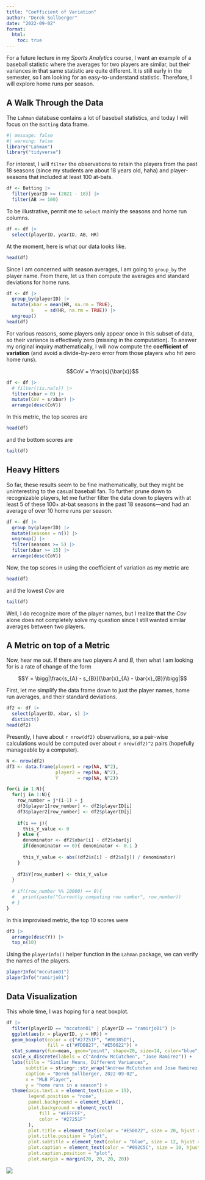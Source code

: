 ```yaml
---
title: "Coefficient of Variation"
author: "Derek Sollberger"
date: "2022-09-02"
format: 
  html:
    toc: true
---
```


For a future lecture in my *Sports Analytics* course, I want an example of a baseball statistic where the averages for two players are similar, but their variances in that same statistic are quite different.  It is still early in the semester, so I am looking for an easy-to-understand statistic.  Therefore, I will explore home runs per season.

## A Walk Through the Data

The `Lahman` database contains a lot of baseball statistics, and today I will focus on the `Batting` data frame.

```r
#| message: false
#| warning: false
library("Lahman")
library("tidyverse")
```

For interest, I will `filter` the observations to retain the players from the past 18 seasons (since my students are about 18 years old, haha) and  player-seasons that included at least 100 at-bats.

```r
df <- Batting |>
  filter(yearID >= (2021 - 18)) |>
  filter(AB >= 100)
```

To be illustrative, permit me to `select` mainly the seasons and home run columns.

```r
df <- df |>
  select(playerID, yearID, AB, HR)
```

At the moment, here is what our data looks like.

```r
head(df)
```

Since I am concerned with season averages, I am going to `group_by` the player name.  From there, let us then compute the averages and standard deviations for home runs.

```r
df <- df |>
  group_by(playerID) |>
  mutate(xbar = mean(HR, na.rm = TRUE),
         s    = sd(HR, na.rm = TRUE)) |>
  ungroup()
head(df)
```

For various reasons, some players only appear once in this subset of data, so their variance is effectively zero (missing in the computation).  To answer my original inquiry mathematically, I will now compute the **coefficient of variation** (and avoid a divide-by-zero error from those players who hit zero home runs).

$$CoV = \frac{s}{\bar{x}}$$

```r
df <- df |>
  # filter(!is.na(s)) |>
  filter(xbar > 0) |>
  mutate(CoV = s/xbar) |>
  arrange(desc(CoV))
```

In this metric, the top scores are

```r
head(df)
```

and the bottom scores are

```r
tail(df)
```

## Heavy Hitters

So far, these results seem to be fine mathematically, but they might be uninteresting to the casual baseball fan.  To further prune down to recognizable players, let me further filter the data down to players with at least 5 of these 100+ at-bat seasons in the past 18 seasons---and had an average of over 10 home runs per season.

```r
df <- df |>
  group_by(playerID) |>
  mutate(seasons = n()) |>
  ungroup() |>
  filter(seasons >= 5) |>
  filter(xbar >= 15) |>
  arrange(desc(CoV))
```

Now, the top scores in using the coefficient of variation as my metric are

```r
head(df)
```

and the lowest $Cov$ are

```r
tail(df)
```

Well, I do recognize more of the player names, but I realize that the $Cov$ alone does not completely solve my question since I still wanted similar averages between two players.

## A Metric on top of a Metric

Now, hear me out.  If there are two players $A$ and $B$, then what I am looking for is a rate of change of the form

$$Y = \bigg|\frac{s_{A} - s_{B}}{\bar{x}_{A} - \bar{x}_{B}}\bigg|$$

First, let me simplify the data frame down to just the player names, home run averages, and their standard deviations.

```r
df2 <- df |>
  select(playerID, xbar, s) |>
  distinct()
head(df2)
```

Presently, I have about `r nrow(df2)` observations, so a pair-wise calculations would be computed over about `r nrow(df2)^2` pairs (hopefully manageable by a computer).

```r
N <- nrow(df2)
df3 <- data.frame(player1 = rep(NA, N^2),
                  player2 = rep(NA, N^2),
                  Y       = rep(NA, N^2))

for(i in 1:N){
  for(j in 1:N){
    row_number = j*(i-1) + j
    df3$player1[row_number] <- df2$playerID[i]
    df3$player2[row_number] <- df2$playerID[j]
    
    if(i == j){
      this_Y_value <- 0
    } else {
      denominator <- df2$xbar[i] - df2$xbar[j]
      if(denominator == 0){ denominator <- 0.1 }
      
      this_Y_value <- abs((df2$s[i] - df2$s[j]) / denominator)
    }
    
    df3$Y[row_number] <- this_Y_value
  }
  
  # if((row_number %% 10000) == 0){
  #   print(paste("Currently computing row number", row_number))
  # }
}
```

In this improvised metric, the top 10 scores were

```r
df3 |>
  arrange(desc(Y)) |>
  top_n(10)
```

Using the `playerInfo()` helper function in the `Lahman` package, we can verify the names of the players.

```r
playerInfo("mccutan01")
playerInfo("ramirjo01")
```

## Data Visualization

This whole time, I was hoping for a neat boxplot.

```r
df |>
  filter(playerID == "mccutan01" | playerID == "ramirjo01") |>
  ggplot(aes(x = playerID, y = HR)) +
  geom_boxplot(color = c("#27251F", "#00385D"),
               fill = c("#FDB827", "#E50022")) +
  stat_summary(fun=mean, geom="point", shape=20, size=14, color="blue", fill="blue") +
  scale_x_discrete(labels = c("Andrew McCutchen", "Jose Ramirez")) +
  labs(title = "Similar Means, Different Variances",
       subtitle = stringr::str_wrap("Andrew McCutchen and Jose Ramirez have averaged about 20.4 home runs per season, but in different ways (Qualifiers: after 2002 season, 100+ AB seasons, at least 5 100+ AB seasons, home run average over 15 HR/season)"),
       caption = "Derek Sollberger, 2022-09-02",
       x = "MLB Player",
       y = "home runs in a season") +
  theme(axis.text.x = element_text(size = 15),
        legend.position = "none",
        panel.background = element_blank(),
        plot.background = element_rect(
            fill = "#FFFFFF", 
            color = "#27251F"
        ),
        plot.title = element_text(color = "#E50022", size = 20, hjust = 0.5),
        plot.title.position = "plot",
        plot.subtitle = element_text(color = "blue", size = 12, hjust = 0.0),
        plot.caption = element_text(color = "#092C5C", size = 10, hjust = 1.0),
        plot.caption.position = "plot",
        plot.margin = margin(20, 20, 20, 20))

```

![](Rplot.png)